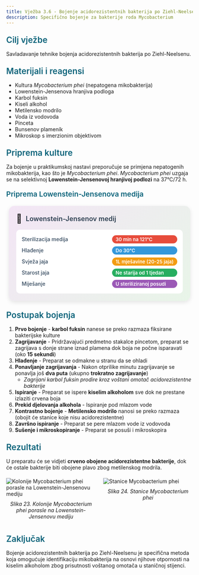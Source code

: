 ```yaml
---
title: Vježba 3.6 - Bojenje acidorezistentnih bakterija po Ziehl-Neelsenu
description: Specifično bojenje za bakterije roda Mycobacterium
---
```


<h3 style="color: #096279; font-size: 1.4rem; font-weight: 600; margin: 1.5rem 0 1rem 0;">Cilj vježbe</h3>

Savladavanje tehnike bojenja acidorezistentnih bakterija po Ziehl-Neelsenu.

<h3 style="color: #096279; font-size: 1.4rem; font-weight: 600; margin: 1.5rem 0 1rem 0;">Materijali i reagensi</h3>

- Kultura *Mycobacterium phei* (nepatogena mikobakterija)
- Lowenstein-Jensenova hranjiva podloga
- Karbol fuksin
- Kiseli alkohol
- Metilensko modrilo
- Voda iz vodovoda
- Pinceta
- Bunsenov plameník
- Mikroskop s imerzionim objektivom

<h3 style="color: #096279; font-size: 1.4rem; font-weight: 600; margin: 1.5rem 0 1rem 0;">Priprema kulture</h3>

Za bojenje u praktikumskoj nastavi preporučuje se primjena nepatogenih mikobakterija, kao što je *Mycobacterium phei*. *Mycobacterium phei* uzgaja se na selektivnoj **Lowenstein-Jensenovoj hranjivoj podlozi** na 37°C/72 h.

<h4 style="color: #096279; font-size: 1.2rem; font-weight: 600; margin: 1.2rem 0 0.8rem 0;">Priprema Lowenstein-Jensenova medija</h4>

<div style="max-width: 450px; background: linear-gradient(135deg, #f3e5f5 0%, #e8f5e8 100%); border-radius: 15px; padding: 20px; box-shadow: 0 4px 12px rgba(0,0,0,0.1); margin: 20px auto;">
  <div style="display: flex; align-items: center; margin-bottom: 15px;">
    <span style="font-size: 24px; margin-right: 10px;">🧪</span>
    <h4 style="margin: 0; color: #2c3e50; font-weight: 600; font-size: 18px;">Lowenstein-Jensenov medij</h4>
  </div>
  <div style="background: white; border-radius: 10px; padding: 15px;">
    <div style="display: grid; grid-template-columns: minmax(0, 1fr) auto; gap: 8px 15px; align-items: center;">
      <span style="font-weight: 500; color: #34495e; font-size: 14px;">Sterilizacija medija</span>
      <span style="background: #e74c3c; color: white; padding: 3px 10px; border-radius: 15px; font-size: 13px; font-weight: 600;">30 min na 121°C</span>
      <span style="font-weight: 500; color: #34495e; font-size: 14px;">Hlađenje</span>
      <span style="background: #3498db; color: white; padding: 3px 10px; border-radius: 15px; font-size: 13px; font-weight: 600;">Do 30°C</span>
      <span style="font-weight: 500; color: #34495e; font-size: 14px;">Svježa jaja</span>
      <span style="background: #f39c12; color: white; padding: 3px 10px; border-radius: 15px; font-size: 13px; font-weight: 600;">1L mješavine (20-25 jaja)</span>
      <span style="font-weight: 500; color: #34495e; font-size: 14px;">Starost jaja</span>
      <span style="background: #27ae60; color: white; padding: 3px 10px; border-radius: 15px; font-size: 13px; font-weight: 600;">Ne starija od 1 tjedan</span>
      <span style="font-weight: 500; color: #34495e; font-size: 14px;">Miješanje</span>
      <span style="background: #9b59b6; color: white; padding: 3px 10px; border-radius: 15px; font-size: 13px; font-weight: 600;">U steriliziranoj posudi</span>
    </div>
  </div>
</div>

<h3 style="color: #096279; font-size: 1.4rem; font-weight: 600; margin: 1.5rem 0 1rem 0;">Postupak bojenja</h3>

1. **Prvo bojenje** - **karbol fuksin** nanese se preko razmaza fiksirane bakterijske kulture
2. **Zagrijavanje** - Pridržavajući predmetno stakalce pincetom, preparat se zagrijava s donje strane iznad plamena dok boja ne počne isparavati (oko **15 sekundi**)
3. **Hlađenje** - Preparat se odmakne u stranu da se ohladi
4. **Ponavljanje zagrijavanja** - Nakon otprilike minutu zagrijavanje se ponavlja još **dva puta** (ukupno **trokratno zagrijavanje**)
   - *Zagrijani karbol fuksin prodire kroz voštani omotač acidorezistentne bakterije*
5. **Ispiranje** - Preparat se ispere **kiselim alkoholom** sve dok ne prestane izlaziti crvena boja
6. **Prekid djelovanja alkohola** - Ispiranje pod mlazom vode
7. **Kontrastno bojenje** - **Metilensko modrilo** nanosi se preko razmaza (obojit će stanice koje nisu acidorezistentne)
8. **Završno ispiranje** - Preparat se pere mlazom vode iz vodovoda
9. **Sušenje i mikroskopiranje** - Preparat se posuši i mikroskopira

<h3 style="color: #096279; font-size: 1.4rem; font-weight: 600; margin: 1.5rem 0 1rem 0;">Rezultati</h3>

U preparatu će se vidjeti **crveno obojene acidorezistentne bakterije**, dok će ostale bakterije biti obojene plavo zbog metilenskog modrila.

<div style="display: flex; gap: 20px; margin: 20px 0;">
  <div style="flex: 1;">
    <img src="/Images/slika23.jpg" alt="Kolonije Mycobacterium phei porasle na Lowenstein-Jensenovu mediju" className="hover-zoom" style="cursor: pointer;" />
    <p style="text-align: center; margin-top: 10px; font-style: italic;">
      Slika 23. Kolonije <em>Mycobacterium phei</em> porasle na Lowenstein-Jensenovu mediju
    </p>
  </div>
  <div style="flex: 1;">
    <img src="/Images/slika24.jpg" alt="Stanice Mycobacterium phei" className="hover-zoom" style="cursor: pointer;" />
    <p style="text-align: center; margin-top: 10px; font-style: italic;">
      Slika 24. Stanice <em>Mycobacterium phei</em>
    </p>
  </div>
</div>

<h3 style="color: #096279; font-size: 1.4rem; font-weight: 600; margin: 1.5rem 0 1rem 0;">Zaključak</h3>

Bojenje acidorezistentnih bakterija po Ziehl-Neelsenu je specifična metoda koja omogućuje identifikaciju mikobakterija na osnovi njihove otpornosti na kiselim alkoholom zbog prisutnosti voštanog omotača u staničnoj stijenci.